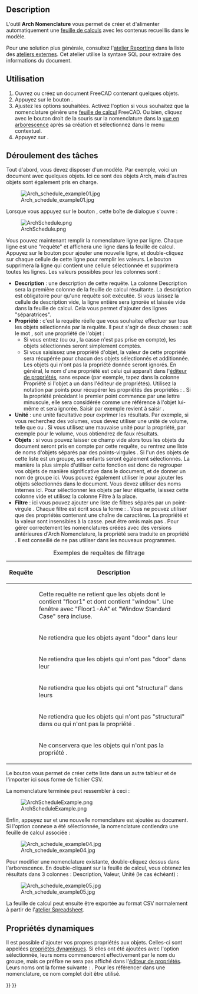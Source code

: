 <languages/>

{{Docnav/fr
|[[BIM_Material/fr|Matériaux]]
|[[BIM_Preflight/fr|Contrôle en amont]]
|[[BIM_Workbench/fr|Atelier BIM]]
|IconL=BIM_Material.svg
|IconR=BIM_Preflight.png
|IconC=Workbench_BIM.svg
}}

{{VeryImportantMessage|Cette commande fait partie de l'ensemble intégré de l'[[BIM_Workbench/fr|atelier BIM]] avec la V1.0<br>
Cette page a été mise à jour pour cette version.}}

{{GuiCommand/fr
|Name=Arch Schedule
|Name/fr=Arch Nomenclature
|MenuLocation=Gestion → Nomenclature
|Workbenches=[[BIM_Workbench/fr|BIM]]
|SeeAlso=
}}

==Description==

L'outil '''Arch Nomenclature''' vous permet de créer et d'alimenter automatiquement une [[Spreadsheet_Workbench/fr|feuille de calculs]] avec les contenus recueillis dans le modèle.

Pour une solution plus générale, consultez l'[https://github.com/furti/FreeCAD-Reporting/tree/master atelier Reporting] dans la liste des [[External_workbenches/fr|ateliers externes]]. Cet atelier utilise la syntaxe SQL pour extraire des informations du document.

<span id="Usage"></span>
==Utilisation==

# Ouvrez ou créez un document FreeCAD contenant quelques objets.
# Appuyez sur le bouton {{Button|[[Image:Arch_Schedule.svg|16px]] [[Arch_Schedule/fr|Nomenclature]]}}.
# Ajustez les options souhaitées. Activez l'option {{MenuCommand|Lier à une feuille de calcul}} si vous souhaitez que la nomenclature génère une [[Spreadsheet_Workbench/fr|feuille de calcul]] FreeCAD. Ou bien, cliquez avec le bouton droit de la souris sur la nomenclature dans la [[Tree_view/fr|vue en arborescence]] après sa création et sélectionnez {{MenuCommand|Joindre une feuille de calcul}} dans le menu contextuel.
# Appuyez sur {{Button|OK}}.

<span id="Workflow"></span>
== Déroulement des tâches ==

Tout d'abord, vous devez disposer d'un modèle. Par exemple, voici un document avec quelques objets. Ici ce sont des objets Arch, mais d'autres objets sont également pris en charge.

[[Image:Arch_schedule_example01.jpg]]

Lorsque vous appuyez sur le bouton {{Button|[[Image:Arch_Schedule.svg|16px]] [[Arch_Schedule/fr|Nomenclature]]}}, cette boîte de dialogue s'ouvre :

[[Image:ArchSchedule.png]]

Vous pouvez maintenant remplir la nomenclature ligne par ligne. Chaque ligne est une "requête" et affichera une ligne dans la feuille de calcul. Appuyez sur le bouton {{Button|[[Image:List-add.svg|16px]] Ajouter une ligne}} pour ajouter une nouvelle ligne, et double-cliquez sur chaque cellule de cette ligne pour remplir les valeurs. Le bouton {{Button|[[Image:List-remove.svg|16px]] Supprimer une ligne}} supprimera la ligne qui contient une cellule sélectionnée et {{Button|[[Image:Delete.svg|16px]] Effacer}} supprimera toutes les lignes. Les valeurs possibles pour les colonnes sont :

* '''Description''' : une description de cette requête. La colonne Description sera la première colonne de la feuille de calcul résultante. La description est obligatoire pour qu'une requête soit exécutée. Si vous laissez la cellule de description vide, la ligne entière sera ignorée et laissée vide dans la feuille de calcul. Cela vous permet d'ajouter des lignes "séparatrices".
* '''Propriété''' : c'est la requête réelle que vous souhaitez effectuer sur tous les objets sélectionnés par la requête. Il peut s'agir de deux choses : soit le mot {{incode|count}}, soit une propriété de l'objet :
** Si vous entrez {{incode|count}} (ou {{incode|Count}} ou {{incode|COUNT}}, la casse n'est pas prise en compte), les objets sélectionnés seront simplement comptés.
** Si vous saisissez une propriété d'objet, la valeur de cette propriété sera récupérée pour chacun des objets sélectionnés et additionnée. Les objets qui n'ont pas la propriété donnée seront ignorés. En général, le nom d'une propriété est celui qui apparaît dans l'[[Property_editor/fr|éditeur de propriétés]], sans espace (par exemple, tapez {{incode|PerimeterLength}} dans la colonne Propriété si l'objet a un {{incode|Perimeter Length}} dans l'éditeur de propriétés). Utilisez la notation par points pour récupérer les propriétés des propriétés : {{incode|PropertyOfObject.PropertyOfProperty1.PropertyOfProperty2}}. Si la propriété précédant le premier point commence par une lettre minuscule, elle sera considérée comme une référence à l'objet lui-même et sera ignorée. Saisir par exemple {{incode|object.Shape.Volume}} revient à saisir {{incode|Shape.Volume}}.
* '''Unité''' : une unité facultative pour exprimer les résultats. Par exemple, si vous recherchez des volumes, vous devez utiliser une unité de volume, telle que {{incode|m^3}} ou {{incode|m³}}. Si vous utilisez une mauvaise unité pour la propriété, par exemple {{incode|cm}} pour le volume, vous obtiendrez de faux résultats.
* '''Objets''' : si vous pouvez laisser ce champ vide alors tous les objets du document seront pris en compte par cette requête, ou rentrez une liste de noms d'objets séparés par des points-virgules {{incode|;}}. Si l'un des objets de cette liste est un groupe, ses enfants seront également sélectionnés. La manière la plus simple d'utiliser cette fonction est donc de regrouper vos objets de manière significative dans le document, et de donner un nom de groupe ici. Vous pouvez également utiliser le {{Button|[[Image:Edit-select-all.svg|16px]] Ajouter une sélection}} pour ajouter les objets sélectionnés dans le document. Vous devez utiliser des noms internes ici. Pour sélectionner les objets par leur étiquette, laissez cette colonne vide et utilisez la colonne Filtre à la place.
* '''Filtre''' : ici vous pouvez ajouter une liste de filtres séparés par un point-virgule {{incode|;}}. Chaque filtre est écrit sous la forme : {{incode|property:value}}. Vous ne pouvez utiliser que des propriétés contenant une chaîne de caractères. La propriété et la valeur sont insensibles à la casse. {{incode|value}} peut être omis mais pas {{incode|:}}. Pour gérer correctement les nomenclatures créées avec des versions antérieures d'Arch Nomenclature, la propriété {{incode|type}} sera traduite en propriété {{incode|ifctype}}. Il est conseillé de ne pas utiliser {{incode|type}} dans les nouveaux programmes.

{| class="wikitable"
|+ Exemples de requêtes de filtrage
|-
! Requête
! Description
|-
| {{incode|label:floor1;ifctype:window}}
| Cette requête ne retient que les objets dont le {{PropertyData|Label}} contient "floor1" et dont {{PropertyData|IFC Type}} contient "window". Une fenêtre avec {{PropertyData|Label}} "Floor1-AA" et {{PropertyData|IFC Type}} "Window Standard Case" sera incluse.
|-
| {{incode|label:door}}
| Ne retiendra que les objets ayant "door" dans leur {{PropertyData|Label}}
|-
| {{incode|!label:door}}
| Ne retiendra que les objets qui n'ont pas "door" dans leur {{PropertyData|Label}}
|-
| {{incode|ifctype:structural}}
| Ne retiendra que les objets qui ont "structural" dans leurs {{PropertyData|IFC Type}}
|-
| {{incode|!ifctype:something}}
| Ne retiendra que les objets qui n'ont pas "structural" dans {{PropertyData|IFC Type}} ou qui n'ont pas la propriété {{PropertyData|IFC Type}}.
|-
| {{incode|!ifctype:}}
| Ne conservera que les objets qui n'ont pas la propriété {{PropertyData|IFC Type}}.
|}

Le bouton {{Button|[[Image:Document-open.svg|16px]] Importer}} vous permet de créer cette liste dans un autre tableur et de l'importer ici sous forme de fichier CSV.

La nomenclature terminée peut ressembler à ceci :

[[Image:ArchScheduleExample.png]]

Enfin, appuyez sur {{Button|OK}} et une nouvelle nomenclature est ajoutée au document. Si l'option connexe a été sélectionnée, la nomenclature contiendra une feuille de calcul associée :

[[Image:Arch_schedule_example04.jpg]]

Pour modifier une nomenclature existante, double-cliquez dessus dans l'arborescence. En double-cliquant sur la feuille de calcul, vous obtenez les résultats dans 3 colonnes : Description, Valeur, Unité (le cas échéant) :

[[Image:Arch_schedule_example05.jpg]]

La feuille de calcul peut ensuite être exportée au format CSV normalement à partir de l'[[Spreadsheet_Workbench/fr|atelier Spreadsheet]].

<span id="Dynamic_properties"></span>
==Propriétés dynamiques==

Il est possible d'ajouter vos propres propriétés aux objets. Celles-ci sont appelées [[Property_editor/fr#Actions|propriétés dynamiques]]. Si elles ont été ajoutées avec l'option {{MenuCommand|Prefix group name}} sélectionnée, leurs noms commenceront effectivement par le nom du groupe, mais ce préfixe ne sera pas affiché dans l'[[Property_editor/fr|éditeur de propriétés]]. Leurs noms ont la forme suivante : {{incode|NameOfGroup_NameOfProperty}}. Pour les référencer dans une nomenclature, ce nom complet doit être utilisé.


{{Docnav/fr
|[[BIM_Material/fr|Matériaux]]
|[[BIM_Preflight/fr|Contrôle en amont]]
|[[BIM_Workbench/fr|Atelier BIM]]
|IconL=BIM_Material.svg
|IconR=BIM_Preflight.png
|IconC=Workbench_BIM.svg
}}

{{BIM_Tools_navi{{#translation:}}}}
{{Userdocnavi{{#translation:}}}}